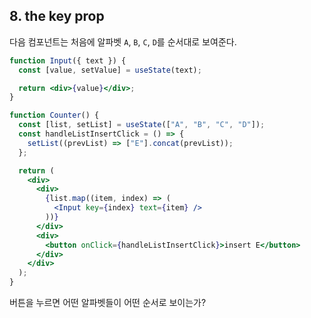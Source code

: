 ## 8. the key prop

다음 컴포넌트는 처음에 알파벳 `A`, `B`, `C`, `D`를 순서대로 보여준다.

```jsx showLineNumbers
function Input({ text }) {
  const [value, setValue] = useState(text);

  return <div>{value}</div>;
}

function Counter() {
  const [list, setList] = useState(["A", "B", "C", "D"]);
  const handleListInsertClick = () => {
    setList((prevList) => ["E"].concat(prevList));
  };

  return (
    <div>
      <div>
        {list.map((item, index) => (
          <Input key={index} text={item} />
        ))}
      </div>
      <div>
        <button onClick={handleListInsertClick}>insert E</button>
      </div>
    </div>
  );
}
```

버튼을 누르면 어떤 알파벳들이 어떤 순서로 보이는가?

